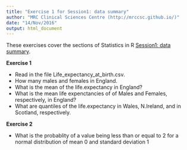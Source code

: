 ```yaml
---
title: "Exercise 1 for Session1: data summary"
author: "MRC Clinical Sciences Centre (http://mrccsc.github.io/)"
date: "14/Nov/2016"
output: html_document
---
```


These exercises cover the sections of Statistics in R [Session1: data summary]("../Session1_describe_the_data.html").

**Exercise 1**

- Read in the file Life_expectancy_at_birth.csv.
- How many males and females in England.
- What is the mean of the life.expectancy in England? 
- What is the mean life expenctancies of of Males and Females, respectively, in England?
- What are quantiles of the life.expectancy in Wales, N.Ireland, and in Scotland, respectively.


**Exercise 2**

- What is the probablity of a value being less than or equal to 2 for a normal distribution of mean 0 and standard deviation 1

